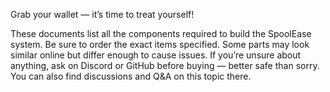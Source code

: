 Grab your wallet — it’s time to treat yourself!

These documents list all the components required to build the SpoolEase system.
Be sure to order the exact items specified.
Some parts may look similar online but differ enough to cause issues.
If you’re unsure about anything, ask on Discord or GitHub before buying — better safe than sorry.
You can also find discussions and Q&A on this topic there.


<DocCardList />
